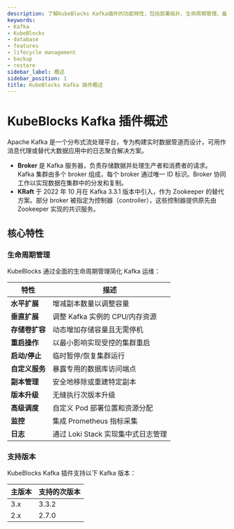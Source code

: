 ```yaml
---
description: 了解KubeBlocks Kafka插件的功能特性，包括部署拓扑、生命周期管理、备份恢复以及支持的版本信息。
keywords:
- Kafka
- KubeBlocks
- database
- features
- lifecycle management
- backup
- restore
sidebar_label: 概述
sidebar_position: 1
title: KubeBlocks Kafka 插件概述
---
```

# KubeBlocks Kafka 插件概述

Apache Kafka 是一个分布式流处理平台，专为构建实时数据管道而设计，可用作消息代理或替代大数据应用中的日志聚合解决方案。

- **Broker** 是 Kafka 服务器，负责存储数据并处理生产者和消费者的请求。Kafka 集群由多个 broker 组成，每个 broker 通过唯一 ID 标识。Broker 协同工作以实现数据在集群中的分发和复制。
- **KRaft** 于 2022 年 10 月在 Kafka 3.3.1 版本中引入，作为 Zookeeper 的替代方案。部分 broker 被指定为控制器（controller），这些控制器提供原先由 Zookeeper 实现的共识服务。

## 核心特性

### 生命周期管理

KubeBlocks 通过全面的生命周期管理简化 Kafka 运维：

| 特性                      | 描述                                                                 |
|------------------------------|-----------------------------------------------------------------------------|
| **水平扩展**       | 增减副本数量以调整容量                                   |
| **垂直扩展**         | 调整 Kafka 实例的 CPU/内存资源                       |
| **存储卷扩容**         | 动态增加存储容量且无需停机                     |
| **重启操作**       | 以最小影响实现受控的集群重启                        |
| **启动/停止**               | 临时暂停/恢复集群运行                              |
| **自定义服务**          | 暴露专用的数据库访问端点                                      |
| **副本管理**       | 安全地移除或重建特定副本                          |
| **版本升级**         | 无缝执行次版本升级                                  |
| **高级调度**      | 自定义 Pod 部署位置和资源分配                           |
| **监控**               | 集成 Prometheus 指标采集                                  |
| **日志**                  | 通过 Loki Stack 实现集中式日志管理                                           |

### 支持版本

KubeBlocks Kafka 插件支持以下 Kafka 版本：

| 主版本 | 支持的次版本       |
|---------------|--------------------------------|
| 3.x | 3.3.2 |
| 2.x | 2.7.0 |